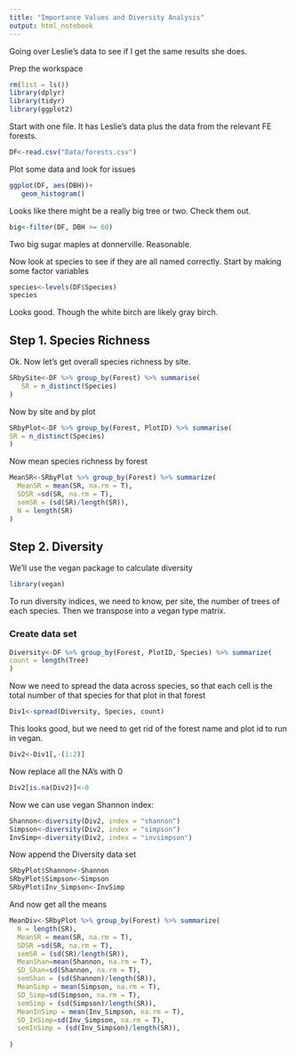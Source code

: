 ```yaml
---
title: "Importance Values and Diversity Analysis"
output: html_notebook
---
```


Going over Leslie's data to see if I get the same results she does.

Prep the workspace
```r
rm(list = ls())
library(dplyr)
library(tidyr)
library(ggplot2)
```

Start with one file. It has Leslie's data plus the data from the relevant FE forests.

```r
DF<-read.csv("Data/forests.csv")
```

Plot some data and look for issues
```r
ggplot(DF, aes(DBH))+
   geom_histogram()
```
Looks like there might be a really big tree or two.  Check them out. 

```r
big<-filter(DF, DBH >= 60)
```
Two big sugar maples at donnerville.  Reasonable.


Now look at species to see if they are all named correctly. Start by making some factor variables
```r
species<-levels(DF$Species)
species
```
Looks good. Though the white birch are likely gray birch.

## Step 1. Species Richness
Ok. Now let's get overall species richness by site.
```r
SRbySite<-DF %>% group_by(Forest) %>% summarise(
   SR = n_distinct(Species)
)
```
Now by site and by plot
```r
SRbyPlot<-DF %>% group_by(Forest, PlotID) %>% summarise(
SR = n_distinct(Species)
)
```
Now mean species richness by forest
```r
MeanSR<-SRbyPlot %>% group_by(Forest) %>% summarize(
  MeanSR = mean(SR, na.rm = T),
  SDSR =sd(SR, na.rm = T),
  semSR = (sd(SR)/length(SR)),
  N = length(SR)
)
```
## Step 2. Diversity
We'll use the vegan package to calculate diversity
```r
library(vegan)
```

To run diversity indices, we need to know, per site, the number of trees of each species.  Then we transpose into a vegan type matrix.

### Create data set
```r
Diversity<-DF %>% group_by(Forest, PlotID, Species) %>% summarize(
count = length(Tree)
)
```
Now we need to spread the data across species, so that each cell is the total number of that species for that plot in that forest

```r
Div1<-spread(Diversity, Species, count)
```
This looks good, but we need to get rid of the forest name and plot id to run in vegan. 

```r
Div2<-Div1[,-(1:2)]
```
Now replace all the NA's with 0
```r
Div2[is.na(Div2)]<-0
```
Now we can use vegan
Shannon index:

```r
Shannon<-diversity(Div2, index = "shannon")
Simpson<-diversity(Div2, index = "simpson")
InvSimp<-diversity(Div2, index = "invsimpson")
```
Now append the Diversity data set
```r
SRbyPlot$Shannon<-Shannon
SRbyPlot$Simpson<-Simpson
SRbyPlot$Inv_Simpson<-InvSimp
```
And now get all the means
```r
MeanDiv<-SRbyPlot %>% group_by(Forest) %>% summarize(
  N = length(SR),
  MeanSR = mean(SR, na.rm = T),
  SDSR =sd(SR, na.rm = T),
  semSR = (sd(SR)/length(SR)),
  MeanShan=mean(Shannon, na.rm = T),
  SD_Shan=sd(Shannon, na.rm = T),
  semShan = (sd(Shannon)/length(SR)),
  MeanSimp = mean(Simpson, na.rm = T),
  SD_Simp=sd(Simpson, na.rm = T),
  semSimp = (sd(Simpson)/length(SR)),
  MeanInSimp = mean(Inv_Simpson, na.rm = T),
  SD_InSimp=sd(Inv_Simpson, na.rm = T),
  semInSimp = (sd(Inv_Simpson)/length(SR)),
  
)
```







